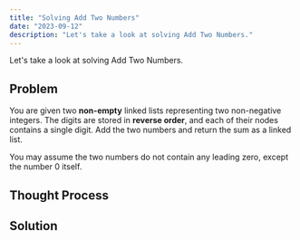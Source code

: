 ```yaml
---
title: "Solving Add Two Numbers"
date: "2023-09-12"
description: "Let's take a look at solving Add Two Numbers."
---
```


Let's take a look at solving Add Two Numbers.

## Problem

You are given two **non-empty** linked lists representing two non-negative integers. The digits are stored in **reverse order**, and each of their nodes contains a single digit. Add the two numbers and return the sum as a linked list.

You may assume the two numbers do not contain any leading zero, except the number 0 itself.

## Thought Process

## Solution

```csharp

```

